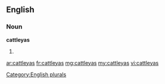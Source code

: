 ==English==

===Noun===
'''cattleyas'''

# {{plural of|cattleya}}

[[Category:English plurals]]

[[ar:cattleyas]]
[[fr:cattleyas]]
[[mg:cattleyas]]
[[my:cattleyas]]
[[vi:cattleyas]]
